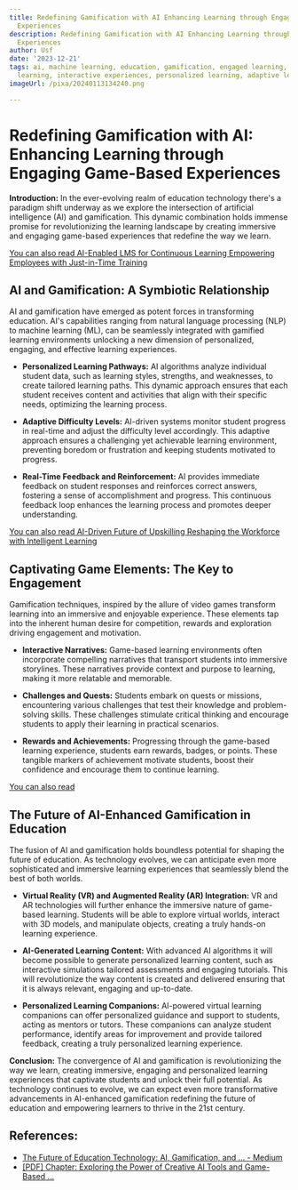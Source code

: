 ```yaml
---
title: Redefining Gamification with AI Enhancing Learning through Engaging Game-Based
  Experiences
description: Redefining Gamification with AI Enhancing Learning through Engaging Game-Based
  Experiences
author: Usf
date: '2023-12-21'
tags: ai, machine learning, education, gamification, engaged learning, game-based
  learning, interactive experiences, personalized learning, adaptive learning
imageUrl: /pixa/20240113134240.png

---
```

# Redefining Gamification with AI: Enhancing Learning through Engaging Game-Based Experiences

**Introduction:**
In the ever-evolving  realm of education technology there's a paradigm shift underway  as we explore the intersection of artificial intelligence (AI) and  gamification. This dynamic combination holds immense promise for revolutionizing the learning landscape by creating  immersive  and engaging game-based experiences  that redefine the way we learn.

[You can also read AI-Enabled LMS for  Continuous Learning Empowering Employees with Just-in-Time Training](AI-Enabled%20LMS%20for%20Continuous%20Learning%20Empowering%20Employees%20with%20Just-in-Time%20Training)


## AI and  Gamification: A Symbiotic Relationship
AI and gamification have emerged as potent forces in transforming education. AI's capabilities  ranging from  natural language processing (NLP) to machine learning (ML),  can be  seamlessly integrated with gamified learning environments unlocking a new dimension of personalized, engaging, and effective learning experiences.

* **Personalized Learning Pathways:**
AI algorithms analyze individual student data, such as learning  styles, strengths, and weaknesses, to create tailored learning paths. This dynamic approach ensures that each student receives  content and activities that align with their specific needs,  optimizing  the learning process.

* **Adaptive  Difficulty Levels:**
AI-driven systems monitor student progress  in real-time  and adjust the difficulty level accordingly. This adaptive approach ensures a challenging yet achievable learning environment, preventing boredom or frustration  and keeping students motivated  to progress.

*  **Real-Time Feedback and Reinforcement:**
AI provides immediate feedback on student responses and reinforces correct answers, fostering a sense of accomplishment and progress.  This continuous feedback loop enhances the learning process  and promotes deeper understanding.

[You can also read AI-Driven Future of Upskilling Reshaping the  Workforce with Intelligent Learning](AI-Driven%20Future%20of%20Upskilling%20Reshaping%20the%20Workforce%20with%20Intelligent%20Learning)


## Captivating Game Elements: The Key  to Engagement
Gamification techniques, inspired by the allure of video games transform learning into an immersive and enjoyable experience. These  elements tap into the  inherent human desire for competition, rewards and exploration driving  engagement and motivation.

* **Interactive  Narratives:**
Game-based learning environments often incorporate compelling  narratives that transport  students into immersive storylines. These narratives provide context and purpose to learning, making it more  relatable and  memorable.

* **Challenges and Quests:**
Students embark on quests or  missions, encountering various challenges  that test  their knowledge and problem-solving  skills. These challenges stimulate critical thinking and encourage students to apply their learning in practical scenarios.

* **Rewards and  Achievements:**
Progressing through the game-based learning experience,  students earn rewards, badges, or points. These tangible markers of achievement motivate  students, boost their confidence and encourage them to continue learning.

[You can also read ]()


## The Future  of AI-Enhanced Gamification in Education
The fusion of AI  and gamification holds boundless  potential for shaping the future of education. As technology evolves, we can anticipate even more sophisticated and immersive learning  experiences that seamlessly blend the  best of both worlds.

* **Virtual Reality (VR) and Augmented Reality (AR) Integration:**
VR and AR technologies will further enhance the immersive nature of game-based learning. Students will be able  to explore  virtual worlds, interact with 3D  models,  and manipulate objects, creating a truly hands-on learning experience.

* **AI-Generated Learning Content:**
With advanced AI  algorithms it will become possible to generate personalized learning content, such as interactive simulations tailored assessments and engaging tutorials.  This will revolutionize the  way content is created and delivered ensuring that it is always relevant, engaging and up-to-date.

* **Personalized Learning Companions:**
AI-powered virtual learning companions  can offer personalized guidance and support  to students, acting as mentors or tutors. These companions can analyze student performance, identify areas for improvement and provide tailored feedback, creating a truly personalized learning experience.

**Conclusion:**
The convergence of AI and gamification is  revolutionizing the way we learn, creating immersive, engaging and personalized learning experiences that captivate students and unlock their full potential. As technology continues to evolve, we can expect even more transformative  advancements in AI-enhanced gamification redefining the future of education  and empowering  learners to thrive in the 21st century.

## References:
- [The Future of Education Technology: AI, Gamification, and ... - Medium](https://medium.com/@littlepama23/the-future-of-education-technology-ai-gamification-and-personalized-learning-platforms-4bff8fb444c2)
- [[PDF] Chapter: Exploring the Power of Creative AI Tools and Game-Based ...](https://arxiv.org/pdf/2308.11649)
